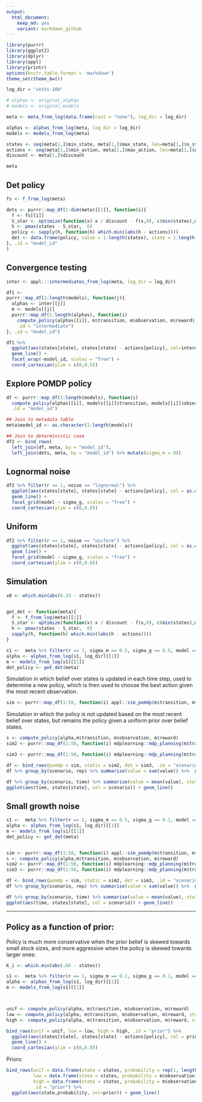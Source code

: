 ```yaml
---
output:
  html_document: 
    keep_md: yes
    variant: markdown_github
---  
```


```r
library(purrr)
library(ggplot2)
library(dplyr)
library(appl)
library(printr)
options(knitr.table.format = 'markdown')
theme_set(theme_bw())
```


```r
log_dir = "sethi-100"

# alphas <- original_alphas
# models <- original_models

meta <- meta_from_log(data.frame(cost = "none"), log_dir = log_dir)

alphas <- alphas_from_log(meta, log_dir = log_dir)
models <- models_from_log(meta)

states <- seq(meta[1,]$min_state, meta[1,]$max_state, len=meta[1,]$n_states)
actions <- seq(meta[1,]$min_action, meta[1,]$max_action, len=meta[1,]$n_action)
discount <- meta[1,]$discount

meta
```


## Det policy

```r
fs <- f_from_log(meta)

dets <- purrr::map_df(1:dim(meta)[[1]], function(i){ 
  f <- fs[[i]]
  S_star <- optimize(function(x) x / discount - f(x,0), c(min(states),max(states)))$minimum
  h <- pmax(states - S_star,  0)
  policy <- sapply(h, function(h) which.min((abs(h - actions))))
  det <- data.frame(policy, value = 1:length(states), state = 1:length(states))
}, .id = "model_id"
)

```


## Convergence testing

```r


inter <- appl:::intermediates_from_log(meta, log_dir = log_dir)

df1 <- 
purrr::map_df(1:length(models), function(j){
  alphas <- inter[[j]]
  m <- models[[j]]
  purrr::map_df(1:length(alphas), function(i)
    compute_policy(alphas[[i]], m$transition, m$observation, m$reward),
    .id = "intermediate") 
}, .id = "model_id")

df1 %>% 
  ggplot(aes(states[state], states[state] - actions[policy], col=intermediate)) + 
  geom_line() + 
  facet_wrap(~model_id, scales = "free") + 
  coord_cartesian(ylim = c(0,0.5))


```

## Explore POMDP policy


```r
df <- purrr::map_df(1:length(models), function(i)
  compute_policy(alphas[[i]], models[[i]]$transition, models[[i]]$observation, models[[i]]$reward),
  .id = "model_id")

## Join to metadata table
meta$model_id <- as.character(1:length(models))

## Join to deterministic case
df2 <- bind_rows(
  left_join(df, meta, by = "model_id"),
  left_join(dets, meta, by = "model_id") %>% mutate(sigma_m = 0))

```


## Lognormal noise


```r
df2 %>% filter(r == 1, noise == "lognormal") %>% 
  ggplot(aes(states[state], states[state] - actions[policy], col = as.character(sigma_m))) +
  geom_line() +
  facet_grid(model ~ sigma_g, scales = "free") +
  coord_cartesian(ylim = c(0,0.8))
```


## Uniform

```r
df2 %>% filter(r == 1, noise == "uniform") %>% 
  ggplot(aes(states[state], states[state] - actions[policy], col = as.character(sigma_m))) +
  geom_line() +
  facet_grid(model ~ sigma_g, scales = "free") +
  coord_cartesian(ylim = c(0,0.8))
```



## Simulation

```r
x0 <- which.min(abs(0.33 - states))


get_det <- function(meta){
  f <- f_from_log(meta)[[1]]
  S_star <- optimize(function(x) x / discount - f(x,0), c(min(states),max(states)))$minimum
  h <- pmax(states - S_star,  0)
  sapply(h, function(h) which.min((abs(h - actions))))
}
```

```r

s1 <-  meta %>% filter(r == 1, sigma_m == 0.5, sigma_g == 0.5, model == "ricker", noise == "lognormal")
alpha <- alphas_from_log(s1, log_dir)[[1]]
m <- models_from_log(s1)[[1]]
det_policy <- get_det(meta)

```

Simulation in which belief over states is updated in each time step, used to determine a new policy, which is then used to choose the best action given the most recent observation.

```r
sim <- purrr::map_df(1:50, function(i) appl::sim_pomdp(m$transition, m$observation, m$reward, discount, x0 = x0, Tmax = 100, alpha = alpha)$df, .id = "rep")
```


Simulation in which the policy is not updated based on the most recent belief over states, but remains the policy given a uniform prior over belief states. 

```r
s <- compute_policy(alpha,m$transition, m$observation, m$reward)
sim2 <- purrr::map_df(1:50, function(i) mdplearning::mdp_planning(m$transition, m$reward, discount, x0 = x0, Tmax = 100, observation = m$observation, policy = s$policy), .id = "rep")
```



```r
sim3 <- purrr::map_df(1:50, function(i) mdplearning::mdp_planning(m$transition, m$reward, discount, x0 = x0, Tmax = 100, observation = m$observation, policy = det_policy), .id = "rep")
```


```r
df <- bind_rows(pomdp = sim, static = sim2, det = sim3, .id = "scenario")
df %>% group_by(scenario, rep) %>% summarise(value = sum(value)) %>%  group_by(scenario) %>% summarise(mean(value))

df %>% group_by(scenario, time) %>% summarise(value = mean(value), state = mean(state)) %>%
ggplot(aes(time, states[state], col = scenario)) + geom_line()
```


## Small growth noise


```r
s1 <-  meta %>% filter(r == 1, sigma_m == 0.5, sigma_g == 0.1, model == "ricker", noise == "lognormal")
alpha <- alphas_from_log(s1, log_dir)[[1]]
m <- models_from_log(s1)[[1]]
det_policy <- get_det(meta)


sim <- purrr::map_df(1:50, function(i) appl::sim_pomdp(m$transition, m$observation, m$reward, discount, x0 = x0, Tmax = 100, alpha = alpha)$df, .id = "rep")
s <- compute_policy(alpha,m$transition, m$observation, m$reward)
sim2 <- purrr::map_df(1:50, function(i) mdplearning::mdp_planning(m$transition, m$reward, discount, x0 = x0, Tmax = 100, observation = m$observation, policy = s$policy), .id = "rep")
sim3 <- purrr::map_df(1:50, function(i) mdplearning::mdp_planning(m$transition, m$reward, discount, x0 = x0, Tmax = 100, observation = m$observation, policy = det_policy), .id = "rep")

df <- bind_rows(pomdp = sim, static = sim2, det = sim3, .id = "scenario")
df %>% group_by(scenario, rep) %>% summarise(value = sum(value)) %>%  group_by(scenario) %>% summarise(mean(value))

df %>% group_by(scenario, time) %>% summarise(value = mean(value), state = mean(state)) %>%
ggplot(aes(time, states[state], col = scenario)) + geom_line()
```



------

## Policy as a function of prior:

Policy is much more conservative when the prior belief is skewed towards small stock sizes, and more aggressive when the policy is skewed towards larger ones:

```r
K_i <- which.min(abs(.66 - states))

s1 <-  meta %>% filter(r == 1, sigma_m == 0.1, sigma_g == 0.1, model == "ricker", noise == "lognormal")
alpha <- alphas_from_log(s1, log_dir)[[1]]
m <- models_from_log(s1)[[1]]



unif <- compute_policy(alpha, m$transition, m$observation, m$reward)
low <- compute_policy(alpha, m$transition, m$observation, m$reward, state_prior = m$observation[,5,1])
high <- compute_policy(alpha, m$transition, m$observation, m$reward, state_prior = m$observation[,K_i,1])

bind_rows(unif = unif, low = low, high = high, .id = "prior") %>% 
  ggplot(aes(states[state], states[state] - actions[policy], col = prior)) + 
  geom_line() +
  coord_cartesian(ylim = c(0,0.8))
```

Priors:

```r
bind_rows(unif = data.frame(state = states, probability = rep(1, length(states))/length(states)),
          low = data.frame(state = states, probability = m$observation[,5,1]),
          high = data.frame(state = states, probability = m$observation[,K_i,1]),
          .id = "prior") %>%
  ggplot(aes(state,probability, col=prior)) + geom_line()

```




